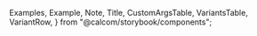 
  Examples,
  Example,
  Note,
  Title,
  CustomArgsTable,
  VariantsTable,
  VariantRow,
} from "@calcom/storybook/components";


<Meta title="UI/Badge" component={Badge} />

<Title title="Bages" suffix="Brief" subtitle="Version 2.0 — Last Update: 22 Aug 2022" />

## Definition

Badges are small status descriptors for UI elements. A badge consists of a small circle, typically containing a number or other short set of characters, that appears in proximity to another object. We provide three different types of badges such as status, alert, and brand badge.

Status badge communicate status information. It is generally used within a container such as accordion and tables to label status for easy scanning.

## Structure

<CustomArgsTable of={Badge} />

<Examples title="Badge style">
  <Example title="Gray">
    <Badge variant="gray">Badge text</Badge>
  </Example>
  <Example title="Green/Success">
    <Badge variant="success">Badge text</Badge>
  </Example>
  <Example title="Orange/Default">
    <Badge variant="default">Badge text</Badge>
  </Example>
  <Example title="Red/Error">
    <Badge variant="red">Badge text</Badge>
  </Example>
</Examples>

<Examples title="Variants">
  <Example title="Default">
    <Badge>Button text</Badge>
  </Example>
  <Example title="With Dot">
    <Badge withDot>Button Text</Badge>
  </Example>
  <Example title="With Icon">
    <Badge startIcon={Plus}>Button Text</Badge>
  </Example>
</Examples>

## Alert Badges

## Usage

Alert badge is used in conjunction with an item, profile or label to indicate numeric value and messages associated with them.

<Title offset title="Badge" suffix="Variants" />

<Canvas>
  <Story
    name="All Variants"
    args={{
      severity: "default",
      label: "Badge text",
    }}
    argTypes={{
      severity: {
        control: {
          type: "inline-radio",
          options: ["default", "success", "gray", "error"],
        },
      },
      label: {
        control: {
          type: "text",
        },
      },
    }}>
    {({ severity, label }) => (
      <VariantsTable titles={["Default", "With Dot", "With Icon"]} columnMinWidth={150}>
        <VariantRow variant={severity}>
          <Badge variant={severity}>{label}</Badge>
          <Badge variant={severity} withDot>
            {label}
          </Badge>
          <Badge variant={severity} startIcon={Plus}>
            {label}
          </Badge>
        </VariantRow>
      </VariantsTable>
    )}
  </Story>
</Canvas>
